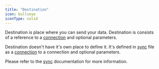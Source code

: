 ```yaml
---
title: "Destination"
icon: bullseye
iconType: solid
---
```


Destination is place where you can send your data. Destination is consists of a reference to
a [connection](/fundamentals/connection) and optional parameters.

Destination doesn't have it's own place to define it. It's defined in [sync](/fundamentals/sync)
file as a [connection](/fundamentals/connection) to a connection and optional parameters.

Please refer to the [sync](/fundamentals/sync) documentation for more information.